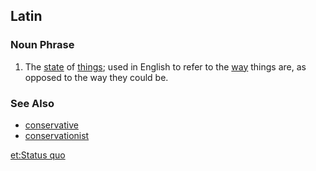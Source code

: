 ==Latin==

===Noun Phrase===
# The [[state]] of [[thing]]s; used in English to refer to the [[way]] things are, as opposed to the way they could be.

===See Also===
*[[conservative]]
*[[conservationist]]

[[et:Status quo]]